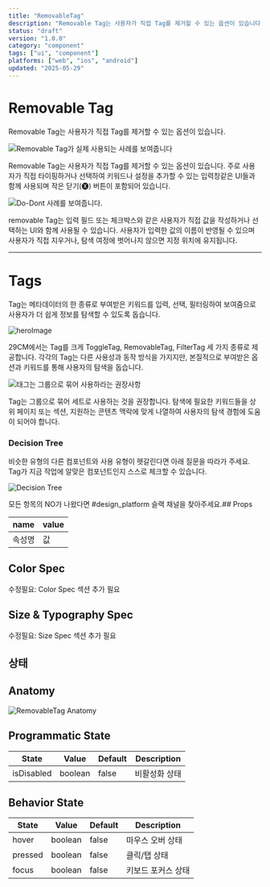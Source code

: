 ```yaml
---
title: "RemovableTag"
description: "Removable Tag는 사용자가 직접 Tag를 제거할 수 있는 옵션이 있습니다."
status: "draft"
version: "1.0.0"
category: "component"
tags: ["ui", "component"]
platforms: ["web", "ios", "android"]
updated: "2025-05-29"
---
```


# Removable Tag

Removable Tag는 사용자가 직접 Tag를 제거할 수 있는 옵션이 있습니다.

![Removable Tag가 실제 사용되는 사례를 보여줍니다](https://img.29cm.co.kr/next-edition/2024/07/17/d054f03c89de4e2ba2eaf9f7f390ba70_20240717015149.png)

Removable Tag는 사용자가 직접 Tag를 제거할 수 있는 옵션이 있습니다. 주로 사용자가 직접 타이핑하거나 선택하여 키워드나 설정을 추가할 수 있는 입력창같은 UI들과 함께 사용되며 작은 닫기(🅧) 버튼이 포함되어 있습니다.

![Do-Dont 사례를 보여줍니다.](https://img.29cm.co.kr/next-edition/2024/07/17/966a81fb1637487fb5a416024dd6c590_20240717015541.png)

removable Tag는 입력 필드 또는 체크박스와 같은 사용자가 직접 값을 작성하거나 선택하는 UI와 함께 사용될 수 있습니다. 사용자가 입력한 값의 이름이 반영될 수 있으며 사용자가 직접 지우거나, 탐색 여정에 벗어나지 않으면 지정 위치에 유지됩니다.

---

# Tags

Tag는 메타데이터의 한 종류로 부여받은 키워드를 입력, 선택, 필터링하여 보여줌으로 사용자가 더 쉽게 정보를 탐색할 수 있도록 돕습니다.

![heroImage](https://img.29cm.co.kr/next-edition/2024/07/17/488f1590e0a94917bbe488f3b30afaa4_20240717014022.png)

29CM에서는 Tag를 크게 ToggleTag, RemovableTag, FilterTag 세 가지 종류로 제공합니다. 각각의 Tag는 다른 사용성과 동작 방식을 가지지만, 본질적으로 부여받은 옵션과 키워드를 통해 사용자의 탐색을 돕습니다.

![태그는 그룹으로 묶어 사용하라는 권장사항](https://d13fzx7h5ezopb.cloudfront.net/ruler-static-contents/main/pages/component/tag/resources/web/usage/tag-usage-03-do-00.jpg?t=1721148434029)

Tag는 그룹으로 묶어 세트로 사용하는 것을 권장합니다. 탐색에 필요한 키워드들을 상위 페이지 또는 섹션, 지원하는 콘텐츠 맥락에 맞게 나열하여 사용자의 탐색 경험에 도움이 되어야 합니다.

### Decision Tree

비슷한 유형의 다른 컴포넌트와 사용 유형이 헷갈린다면 아래 질문을 따라가 주세요. Tag가 지금 작업에 알맞은 컴포넌트인지 스스로 체크할 수 있습니다.

![Decision Tree](https://d13fzx7h5ezopb.cloudfront.net/ruler-static-contents/main/pages/component/tag/resources/web/usage/tag-usage-02-decision-tree.jpg?t=1721148288720)

모든 항목의 NO가 나왔다면 #design_platform 슬랙 채널을 찾아주세요.## Props

| name | value |
| --- | --- |
| 속성명 | 값 |

## Color Spec

수정필요: Color Spec 섹션 추가 필요

## Size & Typography Spec

수정필요: Size Spec 섹션 추가 필요

## 상태

## Anatomy

![RemovableTag Anatomy](/images/components/removabletag/states/removabletag-anatomy.jpg)

## Programmatic State

| State | Value | Default | Description |
| --- | --- | --- | --- |
| isDisabled | boolean | false | 비활성화 상태 |

## Behavior State

| State | Value | Default | Description |
| --- | --- | --- | --- |
| hover | boolean | false | 마우스 오버 상태 |
| pressed | boolean | false | 클릭/탭 상태 |
| focus | boolean | false | 키보드 포커스 상태 |


